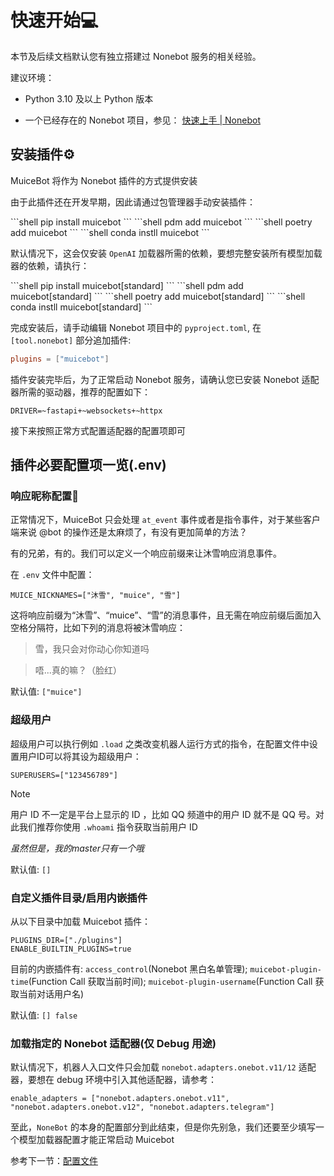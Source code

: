 # 快速开始💻

本节及后续文档默认您有独立搭建过 Nonebot 服务的相关经验。

建议环境：

- Python 3.10 及以上 Python 版本

- 一个已经存在的 Nonebot 项目，参见： [快速上手 | Nonebot](https://nonebot.dev/docs/quick-start#%E5%88%9B%E5%BB%BA%E9%A1%B9%E7%9B%AE)


## 安装插件⚙️

MuiceBot 将作为 Nonebot 插件的方式提供安装

由于此插件还在开发早期，因此请通过包管理器手动安装插件：


<Tabs>
  <Tab label="pip">
```shell
pip install muicebot
```
  </Tab>

  <Tab label="pdm">
```shell
pdm add muicebot
```
  </Tab>

  <Tab label="poetry">
```shell
poetry add muicebot
```
  </Tab>

  <Tab label="conda">
```shell
conda instll muicebot
```
  </Tab>

</Tabs>

默认情况下，这会仅安装 `OpenAI` 加载器所需的依赖，要想完整安装所有模型加载器的依赖，请执行：


<Tabs>
  <Tab label="pip">
```shell
pip install muicebot[standard]
```
  </Tab>

  <Tab label="pdm">
```shell
pdm add muicebot[standard]
```
  </Tab>

  <Tab label="poetry">
```shell
poetry add muicebot[standard]
```
  </Tab>

  <Tab label="conda">
```shell
conda instll muicebot[standard]
```
  </Tab>

</Tabs>

完成安装后，请手动编辑 Nonebot 项目中的 `pyproject.toml`, 在 `[tool.nonebot]` 部分追加插件:

```toml
plugins = ["muicebot"]
```

插件安装完毕后，为了正常启动 Nonebot 服务，请确认您已安装 Nonebot 适配器所需的驱动器，推荐的配置如下：

```dotenv
DRIVER=~fastapi+~websockets+~httpx
```

接下来按照正常方式配置适配器的配置项即可

## 插件必要配置项一览(.env)

### 响应昵称配置🧸

正常情况下，MuiceBot 只会处理 `at_event` 事件或者是指令事件，对于某些客户端来说 @bot 的操作还是太麻烦了，有没有更加简单的方法？

有的兄弟，有的。我们可以定义一个响应前缀来让沐雪响应消息事件。

在 `.env` 文件中配置：

```dotenv
MUICE_NICKNAMES=["沐雪", "muice", "雪"]
```

这将响应前缀为“沐雪”、“muice”、“雪”的消息事件，且无需在响应前缀后面加入空格分隔符，比如下列的消息将被沐雪响应：

> 雪，我只会对你动心你知道吗

> 唔...真的嘛？（脸红）

默认值: `["muice"]`

### 超级用户

超级用户可以执行例如 `.load` 之类改变机器人运行方式的指令，在配置文件中设置用户ID可以将其设为超级用户：

```dotenv
SUPERUSERS=["123456789"]
```

> [!NOTE]
>
> 用户 ID 不一定是平台上显示的 ID ，比如 QQ 频道中的用户 ID 就不是 QQ 号。对此我们推荐你使用 `.whoami` 指令获取当前用户 ID

*虽然但是，我的master只有一个哦*

默认值: `[]`

### 自定义插件目录/启用内嵌插件

从以下目录中加载 Muicebot 插件：

```dotenv
PLUGINS_DIR=["./plugins"]
ENABLE_BUILTIN_PLUGINS=true
```

目前的内嵌插件有: `access_control`(Nonebot 黑白名单管理); `muicebot-plugin-time`(Function Call 获取当前时间); `muicebot-plugin-username`(Function Call 获取当前对话用户名)

默认值: `[] false`

### 加载指定的 Nonebot 适配器(仅 Debug 用途)

默认情况下，机器人入口文件只会加载 `nonebot.adapters.onebot.v11/12` 适配器，要想在 debug 环境中引入其他适配器，请参考：

```dotenv
enable_adapters = ["nonebot.adapters.onebot.v11", "nonebot.adapters.onebot.v12", "nonebot.adapters.telegram"]
```

至此，`NoneBot` 的本身的配置部分到此结束，但是你先别急，我们还要至少填写一个模型加载器配置才能正常启动 Muicebot

参考下一节：[配置文件](/guide/configuration)